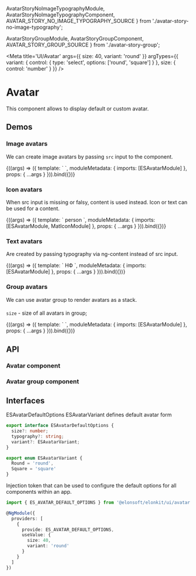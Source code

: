 




  AvatarStoryNoImageTypographyModule,
  AvatarStoryNoImageTypographyComponent,
  AVATAR_STORY_NO_IMAGE_TYPOGRAPHY_SOURCE
} from './avatar-story-no-image-typography';

  AvatarStoryGroupModule,
  AvatarStoryGroupComponent,
  AVATAR_STORY_GROUP_SOURCE
} from './avatar-story-group';

<Meta
  title='UI/Avatar'
  args={{
    size: 40,
    variant: 'round'
  }}
  argTypes={{
    variant: {
      control: { type: 'select', options: ['round', 'square'] }
    },
    size: {
      control: 'number'
    }
  }}
/>

# Avatar

This component allows to display default or custom avatar.

## Demos

####

####

### Image avatars

We can create image avatars by passing `src` input to the component.

<Canvas source={AVATAR_STORY_IMAGE_SOURCE}>
  <Story
    name='Image'
    args={{
      src: '/img/es-logo.png',
      alt: 'Elonsoft'
    }}
  >
    {((args) => ({
      template: `
        <es-avatar
          [size]="size"
          [src]="src"
          [alt]="alt"
          [variant]="variant"
        ></es-avatar>
      `,
      moduleMetadata: {
        imports: [ESAvatarModule]
      },
      props: {
        ...args
      }
    })).bind({})}
  </Story>
</Canvas>

### Icon avatars

When src input is missing or falsy, content is used instead. Icon or text can be used for a content.

<Canvas source={AVATAR_STORY_NO_IMAGE_ICON_SOURCE}>
  <Story name='Icon'>
    {((args) => ({
      template: `
        <es-avatar
          [size]="size"
          [variant]="variant"
        >
          <mat-icon>person</mat-icon>
        </es-avatar>
      `,
      moduleMetadata: {
        imports: [ESAvatarModule, MatIconModule]
      },
      props: {
        ...args
      }
    })).bind({})}
  </Story>
</Canvas>

### Text avatars

Are created by passing typography via ng-content instead of src input.

<Canvas source={AVATAR_STORY_NO_IMAGE_TYPOGRAPHY_SOURCE}>
  <Story
    name='Text'
    args={{
      typography: 'typography'
    }}
  >
    {((args) => ({
      template: `
        <es-avatar
          [size]="size"
          [variant]="variant"
          [typography]="typography">
          НФ
        </es-avatar>
      `,
      moduleMetadata: {
        imports: [ESAvatarModule]
      },
      props: {
        ...args
      }
    })).bind({})}
  </Story>
</Canvas>

### Group avatars

We can use avatar group to render avatars as a stack.

####

`size` - size of all avatars in group;

<Canvas source={AVATAR_STORY_GROUP_SOURCE}>
  <Story
    name='Group'
    args={{
      src: '/img/es-logo.png',
      alt: 'Elonsoft'
    }}
  >
    {((args) => ({
      template: `
        <es-avatar-group
        [size]="size"
        >
          <es-avatar
            class="es-avatar-group__avatar"
            [size]="size"
            [alt]="alt"
            [src]="src"
          ></es-avatar>
          <es-avatar
            class="es-avatar-group__avatar"
            [size]="size"
            [alt]="alt"
            [src]="src"
          ></es-avatar>
          <es-avatar
            class="es-avatar-group__avatar"
            [size]="size"
            [alt]="alt"
            [src]="src"
          ></es-avatar>
        </es-avatar-group>
      `,
      moduleMetadata: {
        imports: [ESAvatarModule]
      },
      props: {
        ...args
      }
    })).bind({})}
  </Story>
</Canvas>

## API

### Avatar component

<ArgsTable of={ESAvatarComponent} />

### Avatar group component

<ArgsTable of={ESAvatarGroupComponent} />

## Interfaces

ESAvatarDefaultOptions ESAvatarVariant defines default avatar form

```ts
export interface ESAvatarDefaultOptions {
  size?: number;
  typography?: string;
  variant?: ESAvatarVariant;
}
```

```ts
export enum ESAvatarVariant {
  Round = 'round',
  Square = 'square'
}
```

Injection token that can be used to configure the default options for all components within an app.

```ts
import { ES_AVATAR_DEFAULT_OPTIONS } from '@elonsoft/elonkit/ui/avatar';

@NgModule({
  providers: [
    {
      provide: ES_AVATAR_DEFAULT_OPTIONS,
      useValue: {
        size: 40,
        variant: 'round'
      }
    }
  ]
})
```
